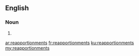 ==English==

===Noun===
{{head|en|noun plural form}}

# {{plural of|reapportionment|lang=en}}

[[ar:reapportionments]]
[[fr:reapportionments]]
[[ku:reapportionments]]
[[my:reapportionments]]